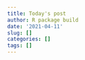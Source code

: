 ```yaml
---
title: Today's post
author: R package build
date: '2021-04-11'
slug: []
categories: []
tags: []
---
```

